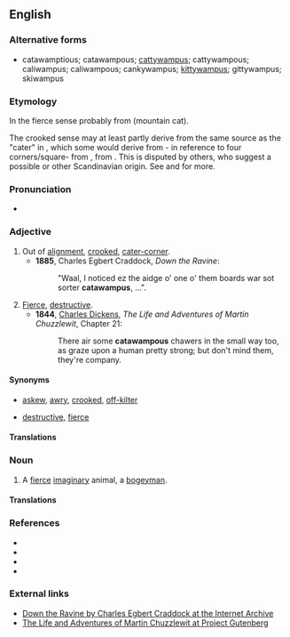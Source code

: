 {{was wotd|2009|September|7}}
==English==

===Alternative forms===
* catawamptious; catawampous; [[cattywampus]]; cattywampous; caliwampus; caliwampous; cankywampus; [[kittywampus]]; gittywampus; skiwampus

===Etymology===
In the fierce sense probably from {{term|catamount|lang=en}} (mountain cat).

The crooked sense may at least partly derive from the same source as the "cater" in {{term|cater-corner|lang=en}}, which some would derive from {{etyl|frm|-}} {{term|catre||four|lang=frm}}- in reference to four corners/square- from {{etyl|fro|-}} {{term|quatre||four|lang=fro}}, from {{etyl|la|-}} {{term|quattuor|lang=la}}. This is disputed by others, who suggest a possible {{etyl|non|-}} or other Scandinavian origin. See {{term|cater-corner|lang=en}} and {{term|cater-corner|lang=en}} for more.

===Pronunciation===
* {{a|US}} {{IPA|/ˌkætəˈwɑmpəs/|/ˈkætəˌwɑmpəs/}}

===Adjective===
{{en-adj}}

# Out of [[alignment]], [[crooked]], [[cater-corner]].
#* '''1885''', Charles Egbert Craddock, ''Down the Ravine'':
#*: "Waal, I noticed ez the aidge o' one o' them boards war sot sorter '''catawampus''', ...".
# [[fierce|Fierce]], [[destructive]].
#* '''1844''', [[w:Charles Dickens|Charles Dickens]], ''The Life and Adventures of Martin Chuzzlewit'', Chapter 21:
#*: There air some '''catawampous''' chawers in the small way too, as graze upon a human pretty strong; but don't mind them, they're company.

====Synonyms====
* {{sense|out of alignment}} [[askew]], [[awry]], [[crooked]], [[off-kilter]]
* {{sense|fierce, destructive}} [[destructive]], [[fierce]]

====Translations====
{{trans-top|out of alignment, crooked, cater-corner}}
{{trans-mid}}
{{trans-bottom}}

{{trans-top|fierce, destructive}}
{{trans-mid}}
{{trans-bottom}}

===Noun===
{{en-noun|es}}

# {{context|US|lang=en}} A [[fierce]] [[imaginary]] animal, a [[bogeyman]].

====Translations====
{{trans-top|fierce imaginary animal}}
{{trans-mid}}
{{trans-bottom}}

===References===
* {{R:HDAS_A-G}}
* {{R:DARE A-C}}
* {{R:The Routledge Dictionary of Historical Slang}}
* {{R:Mrs Byrne's Dictionary}}

===External links===
* [http://www.archive.org/details/downtheravine00cradrich Down the Ravine by Charles Egbert Craddock at the Internet Archive]
* [http://www.gutenberg.org/etext/968 The Life and Adventures of Martin Chuzzlewit at Project Gutenberg]